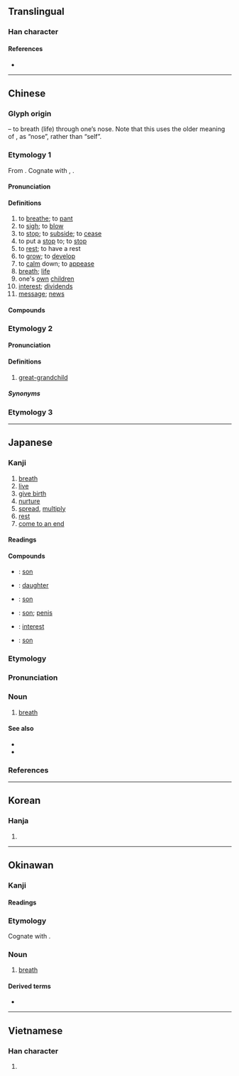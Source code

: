 {{character info}}
==Translingual==
{{stroke order|strokes=10}}

===Han character===
{{Han char|rn=61|rad=心|as=06|sn=10|four=26330|canj=HUP|ids=⿱自心}}

====References====
* {{Han ref|kx=0385.200|dkj=10601|dj=0717.100|hdz=42291.040|uh=606F|ud=24687|bh=AEA7|bd=44711}}

----

==Chinese==

===Glyph origin===
{{Han etym}}
{{Han compound|自|t1=nose|心|t2=heart|ls=ic}} – to breath (life) through one’s nose. Note that this uses the older meaning of {{lang|zh|自}}, as “nose”, rather than “self”.

===Etymology 1===
From {{inh|zh|sit-pro|*m-sak||breath; life; to breathe}}. Cognate with {{cog|kac|sa'||to breathe}}, {{cog|my|အသက်}}.

{{etystub|zh}} <!-- Is "great-grandchild" actually from this etymon? -->

====Pronunciation====
{{zh-forms}}
{{zh-pron
|m=息
|m-s=xi2
|c=sik1
|c-t=lhet2
|g=xit6
|h=pfs=sit;gd=xid5
|j=xieh4
|mb=sĭ
|md=sék
|mn=xm,tw:sek/qz:siak/sit
|mn_note=Xiamen, Quanzhou, Taiwan: sek/siak - literary; sit - vernacular
|mn-t=sêg4
|w=4xiq
|x=si6
|dial=1
|mc=y
|oc=y
|cat=v,n
}}

====Definitions====
{{zh-hanzi}}

# to [[breathe]]; to [[pant]]
# to [[sigh]]; to [[blow]]
# to [[stop]]; to [[subside]]; to [[cease]]
# to put a [[stop]] to; to [[stop]]
# to [[rest]]; to have a rest
# to [[grow]]; to [[develop]]
# to [[calm]] down; to [[appease]]
# [[breath]]; [[life]]
# one's [[own]] [[children]]
# [[interest]]; [[dividend]]s
# [[message]]; [[news]]

====Compounds====
{{zh-der|偃旗息鼓|奔流不息|息怒|屏息凝氣|嘆息|息夫人|姑息政策|保境息民|利息收入|息交|息影|一息奄奄|息錢|息款|息陰|息交絕游|息耗|息哀|休息室|內幕消息|加息|息黥補劓|大腸息肉|寢息|娩息|官宦氣息|息饗|姑息養奸|息喘|安息香|息爭|悚息|息靜|息胞|息肉|息男|息燈|息滅|息氣|息息相關|息息相通|息心|息影林泉|息影園林|息媯|息女|息壤|息兵|息偃|息肩|怠息|利息|帖息|太息|含息|循環不息|一息尚存|屏氣攝息|少息|微息|惕息|弱息|卷旗息鼓|姑息|兒息|息息|動息|庥息|年息|息詞|平息|作息|慴息|利息支出|川流不息|宴息|孳息|屏聲息氣|屏息|休息|屏氣斂息|仰天太息|將息|咳聲嘆息|息徒|寧息|停息|出息|休養生息|奄奄一息|安息香樹|安息|保息|人亡政息|半價倍息|小道消息|子息|息賁|喘息|奄息|喙息|官息|息心靜氣|屏息凝視|息土|壓子息|居息|仰息|息訟|利息費用|嗣息|導引胎息|哱息|好消息|安息日|一息|仰人鼻息|和息|安息年|息事寧人|冢息|不息|偃兵息甲|假息|信息|息穀|歇息|有出息|拆息|月息|流光瞬息|消息|毫無聲息|探消息|消息兒|氣息奄奄|無息貸款|杳無信息|止息|浮生瞬息|本息|瞬息|搖頭嘆息|憩息|春消息|窒息|稍息|掩旗息鼓|無聲無息|禽息鳥視|視息|歎息|棲息地|棲息|瞬息萬變|瞬息之間|生生不息|發息|構訟不息|數息|生息蕃庶|生息|懾息|杳無消息|打息氣|栖息|淹淹一息|渺無聲息|沒出息|氣息|瞬息千變|普通利息|擫息|與時消息|蘇息|脈息|調息|股息股利|賤息|耳消耳息|自強不息|經久不息|股息|透消息|貼息|鼻息|除息|胎息|與民休息|馬路消息|養息|風息|風平波息|頓息|跂行喙息|臥旗息鼓|間不容息|綿綿不息|調養生息|解訟息爭|蕃息|脅息|聲息|退息|走漏消息|雀息|訊息|蚡息|苟延殘息|花息|行息|派息}}

===Etymology 2===
{{zh-forms|alt=塞-Cantonese; Hakka,蝨-Hakka}}

====Pronunciation====
{{zh-pron
|c=sak1
|h=pfs=set;gd=sêd5
|dial=2
|cat=n
}}

====Definitions====
{{zh-hanzi}}

# {{lb|zh|Cantonese|Hakka|Hainanese|Leizhou Min}} [[great-grandchild]]

=====Synonyms=====
{{zh-dial|曾孫}}

===Etymology 3===
{{zh-see|熄|ss}}

{{c|zh|Air|Family}}
----

==Japanese==

===Kanji===
{{ja-kanji|grade=3|rs=心06}}

# [[breath]]
# [[live]]
# [[give birth]]
# [[nurture]]
# [[spread]], [[multiply]]
# [[rest]]
# [[come to an end]]

====Readings====
{{ja-readings
|goon=そく
|kanon=しょく<しよく
|kun=いき-, やす-む, やめる
}}

====Compounds====
{{der-top|Compounds}}
* {{ja-r|子%息|し%そく}}: {{q|honorific}} [[son]]
* {{ja-r|息%女|そく%じょ}}: {{q|honorific}} [[daughter]]
* {{ja-r|息%男|そく%なん}}: {{q|honorific}} [[son]]
* {{ja-r|息%子|むす%こ}}: [[son]]; {{q|slang|vulgar}} [[penis]]
* {{ja-r|利%息|り%そく}}: [[interest]]
* {{ja-r|令%息|れい%そく}}: {{q|honorific}} [[son]]
{{der-bottom}}

===Etymology===
{{ja-kanjitab|いき|yomi=k}}
{{rfe|ja}}

===Pronunciation===
{{ja-pron|yomi=k|いき|acc=1|acc_ref=DJR,NHK}}

===Noun===
{{ja-noun|いき}}

# [[breath]]
#: {{ja-usex|'''息''' を する|'''いき''' を する|'''breath'''e}}

====See also====
* {{ja-r|吐く|はく}}
* {{ja-r|呼%吸|こ%きゅう}}

===References===
<references/>

{{c|ja|Air|sort=いき}}
----

==Korean==

===Hanja===
{{ko-hanja|숨쉬다|쉴|식}}

# {{rfdef|ko|sort=心06}}

----

==Okinawan==

===Kanji===
{{ryu-kanji}}

====Readings====
{{ryu-readings
|kun=いーち-
}}

===Etymology===
Cognate with {{cog|ja|息|tr=iki}}.

===Noun===
{{head|ryu|noun|hiragana|いーち|romaji|īchi|sort=いいち}}

# [[breath]]

====Derived terms====
{{top2}}
* {{l|ryu|一息|tr=ちゅいーち, chuīchi|t=a single breath, puff; a pause; a small effort}}
{{bottom}}

{{c|ryu|Air|sort=いいち}}
----

==Vietnamese==

===Han character===
{{vi-hantu|[[tức]]|rs=心06}}

# {{rfdef|vi|sort=心06}}